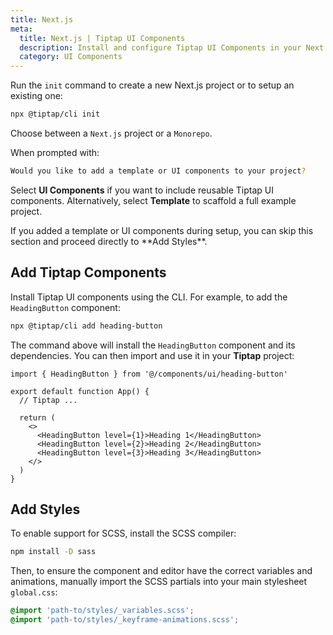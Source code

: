 ```yaml
---
title: Next.js
meta:
  title: Next.js | Tiptap UI Components
  description: Install and configure Tiptap UI Components in your Next.js project.
  category: UI Components
---
```



Run the `init` command to create a new Next.js project or to setup an existing one:

```bash
npx @tiptap/cli init
```

Choose between a `Next.js` project or a `Monorepo`.

When prompted with:

```bash
Would you like to add a template or UI components to your project?
```

Select **UI Components** if you want to include reusable Tiptap UI components.
Alternatively, select **Template** to scaffold a full example project.

<Callout title="Only add styles" variant="info">
  If you added a template or UI components during setup, you can skip this section and proceed
  directly to **Add Styles**.
</Callout>

## Add Tiptap Components

Install Tiptap UI components using the CLI. For example, to add the `HeadingButton` component:

```bash
npx @tiptap/cli add heading-button
```

The command above will install the `HeadingButton` component and its dependencies. You can then import and use it in your **Tiptap** project:

```tsx
import { HeadingButton } from '@/components/ui/heading-button'

export default function App() {
  // Tiptap ...

  return (
    <>
      <HeadingButton level={1}>Heading 1</HeadingButton>
      <HeadingButton level={2}>Heading 2</HeadingButton>
      <HeadingButton level={3}>Heading 3</HeadingButton>
    </>
  )
}
```

## Add Styles

To enable support for SCSS, install the SCSS compiler:

```bash
npm install -D sass
```

Then, to ensure the component and editor have the correct variables and animations, manually import the SCSS partials into your main stylesheet `global.css`:

```css
@import 'path-to/styles/_variables.scss';
@import 'path-to/styles/_keyframe-animations.scss';
```
